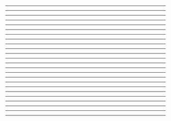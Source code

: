 
<FirstSlide />

---

<Shoutout />

---

<MonolithicArchitectures />

---

<MonolithicArchitecturesGIF />

---

<LimitedFlexability />

---

<PerformanceConcerns />

---

<ScalingChallenges />

---

<SecurityWoes />

---

<Name />

---

<Ecosystem />

---

<Stacks />

---

<Constraints />

---

<JavaScript />

---

<APIs />

---

<Markup />

---

<MicroservicesAndServerless />

---

<SimplifyingSystemsAndThinking />

---

<Costs />

---

<Scale />

---

<Performance />

---

<RequestLifeCycle />

---

<Security />

---

<Summary />

---

<Resources />

---

<About />
